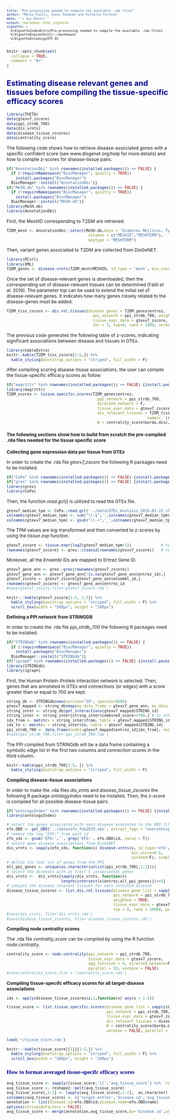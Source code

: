 ```yaml
---
title: "Pre-processing needed to compile the available .rda files"
author: "Mario Failli, Jussi Pananen and Vittorio Fortino"
date: "`r Sys.Date()`"
output: rmarkdown::html_vignette
vignette: >
  %\VignetteIndexEntry{Pre-processing needed to compile the available .rda files}
  %\VignetteEngine{knitr::rmarkdown}
  %\VignetteEncoding{UTF-8}
---
```


<style type="text/css">

body{ /* Normal  */
      font-size: 12px;
  }
td {  /* Table  */
  font-size: 10px;
}
h1.title {
  font-size: 30px;
  color: DarkRed;
}
h1 { /* Header 1 */
  font-size: 24px;
  color: DarkBlue;
}
h2 { /* Header 2 */
    font-size: 20px;
  color: DarkBlue;
}
h3 { /* Header 3 */
  font-size: 15px;
  font-family: "Times New Roman", Times, serif;
  color: DarkBlue;
}
code.r{ /* Code block */
    font-size: 10px;
}
pre { /* Code block - determines code spacing between lines */
    font-size: 10px;
}
</style>

```r
knitr::opts_chunk$set(
  collapse = TRUE,
  comment = "#>"
)
```

## Estimating disease relevant genes and tissues before compiling the tissue-specific efficacy scores

```r
library(ThETA)
data(gtexv7_zscore)
data(ppi_strdb_700)
data(dis_vrnts)
data(disease_tissue_zscores)
data(centrality_score)
```

The following code shows how to retrieve disease-associated genes with a specific confident score (see www.disgenet.org/help for more details) and how to compile z-scores for disease-tissue pairs.

```r
if("AnnotationDbi" %in% rownames(installed.packages()) == FALSE) {
  if (!requireNamespace("BiocManager", quietly = TRUE))
    install.packages("BiocManager")
  BiocManager::install("AnnotationDbi")}
if("MeSH.db" %in% rownames(installed.packages()) == FALSE) {
  if (!requireNamespace("BiocManager", quietly = TRUE))
    install.packages("BiocManager")
  BiocManager::install("MeSH.db")}
library(MeSH.db)
library(AnnotationDbi)
```

First, the MeshID corresponding to T2DM are retrieved.

```r
T2DM_mesh <- AnnotationDbi::select(MeSH.db,keys = 'Diabetes Mellitus, Type 2', 
                                    columns = c("MESHID","MESHTERM"),
                                    keytype = "MESHTERM")
```                                   

Then, variant genes associated to T2DM are collected from DisGeNET.

```r
library(RCurl)
library(XML)
T2DM_genes <- disease.vrnts(T2DM_mesh$MESHID, id_type = 'mesh', min_score = 0.6, curated = T)
```

Once the set of disease-relevant genes is downloaded, then the corresponding set of disease-relevant tissues can be determined (Failli et al. 2019). 
The parameter *top* can be used to extend the initial set of disease-relevant genes. It indicates how many genes closely related to the disease-genes must be added. 

```r
T2DM_tiss_zscore <- dis.rel.tissues(disease_genes = T2DM_genes$entrez, 
                                      ppi_network = ppi_strdb_700, weighted = TRUE,
                                      tissue_expr_data = gtexv7_zscore, 
                                      thr = 1, top=0, rand = 1000, verbose = T) # rand = 10000 is highly recommended
```

The previous code generates the following table of z-scores, indicating significant associations between disease and tissues in GTEx. 

```r
library(kableExtra)
knitr::kable(T2DM_tiss_zscore[1:5,]) %>%
  kable_styling(bootstrap_options = "striped", full_width = F) 
```

After compiling scoring disease-tissue associations, the user can compile the tissue-specific efficacy scores as follow.

```r
if("magrittr" %in% rownames(installed.packages()) == FALSE) {install.packages("magrittr")}
library(magrittr)
T2DM_scores <- tissue.specific.scores(T2DM_genes$entrez, 
                                        ppi_network = ppi_strdb_700, 
                                        directed_network = F, 
                                        tissue_expr_data = gtexv7_zscore,
                                        dis_relevant_tissues = T2DM_tiss_zscore$z %>% 
                                                             `names<-`(rownames(T2DM_tiss_zscore)),
                                        W = centrality_score$borda.disc, cutoff = 5, verbose = T)
```

#### The following sections show how to build from scratch the pre-compiled .rda files needed for the tissue specific score

**Collecting gene expression data per tissue from GTEx** 

In order to create the .rda file *gtexv7_zscore* the following R packages need to be installed. 
  
```r
if("CePa" %in% rownames(installed.packages()) == FALSE) {install.packages("CePa")}
if("grex" %in% rownames(installed.packages()) == FALSE) {install.packages("grex")}
library(grex)
library(CePa)
```

Then, the function *read.gct()* is utilized to read the GTEx file.

```r
gtexv7_median_tpm <- CePa::read.gct('../data/GTEx_Analysis_2016-01-15_v7_RNASeQCv1.1.8_gene_median_tpm.gct.gz')
colnames(gtexv7_median_tpm) <- sub("\\.$",'',colnames(gtexv7_median_tpm))
colnames(gtexv7_median_tpm) <- gsub("\\.+",'_',colnames(gtexv7_median_tpm)) 
```

The TPM values are log-transformed and then converted to z-scores by using the *tissue.exp* function.

```r
gtexv7_zscore <- tissue.expr(log2(gtexv7_median_tpm+1))             # to convert exp vals to z-scores
rownames(gtexv7_zscore) <- grex::cleanid(rownames(gtexv7_zscore))   # to produce Ensembl IDs.
```

Moreover, all the Ensembl IDs are mapped to Entrez Gene ID.

```r
gtexv7_gene_ann <- grex::grex(rownames(gtexv7_zscore)) 
gtexv7_gene_ann <- gtexv7_gene_ann[!is.na(gtexv7_gene_ann$entrez_id),] 
gtexv7_zscore <- gtexv7_zscore[gtexv7_gene_ann$ensembl_id,]
rownames(gtexv7_zscore) <- gtexv7_gene_ann$entrez_id
#save(gtexv7_zscore,file='gtexv7_zscore.rda')
```

```r
knitr:::kable(gtexv7_zscore[1:5, 1:5]) %>%
  kable_styling(bootstrap_options = "striped", full_width = F) %>%
  scroll_box(width = "500px", height = "200px")
```

**Defining a PPI network from STRINGDB**

In order to create the .rda file *ppi_strdb_700* the following R packages need to be installed. 
  
```r
if("STRINGdb" %in% rownames(installed.packages()) == FALSE) {
  if (!requireNamespace("BiocManager", quietly = TRUE))
    install.packages("BiocManager")
  BiocManager::install("STRINGdb")}
if("igraph" %in% rownames(installed.packages()) == FALSE) {install.packages("igraph")}
library(STRINGdb)
library(igraph)
```

First, the Human Protein-Protein interaction network is selected. Then, genes that are annotated in GTEx and connections (or edges) with a score greater than or equal to 700 are kept. 

```r
string_db <- STRINGdb$new(version="10", species=9606)
gtexv7_mapped <- string_db$map(my_data_frame = gtexv7_gene_ann, my_data_frame_id_col_names='entrez_id', removeUnmappedRows=T)
string_inter <- string_db$get_interactions(gtexv7_mapped$STRING_id)
string_inter <- string_inter[string_inter$combined_score>=700,] # to select connections with minimum STRING combined score >= 700
idx_from <- match(x = string_inter$from, table = gtexv7_mapped$STRING_id)
idx_to <- match(x = string_inter$to, table = gtexv7_mapped$STRING_id)
ppi_strdb_700 <- data.frame(node1=gtexv7_mapped$entrez_id[idx_from], node2=gtexv7_mapped$entrez_id[idx_to], weight=string_inter$combined_score/1000,stringsAsFactors = F)
#save(ppi_strdb_700,file='ppi_strdb_700.rda')
```

The PPI compiled from STRINGdb will be a data frame containing a symbolic edge list in the first two columns and connection scores in the third column.

```r
knitr::kable(ppi_strdb_700[1:5, ]) %>%
  kable_styling(bootstrap_options = "striped", full_width = F) 
```

**Compiling disease-tissue associations**

In order to make the .rda files *dis_vrnts* and *disease_tissue_zscores* the following R package *ontologyIndex* need to be installed. Then, the z-score is compiled for all possible disease-tissue pairs. 
  
```r
if("ontologyIndex" %in% rownames(installed.packages()) == FALSE) {install.packages("ontologyIndex")}
library(ontologyIndex)

# select the genes associated with each disease annotated in the OBO file
efo.OBO <- get_OBO('../data/efo_feb2019.obo', extract_tags = "everything") 
# remove the tag "EFO:" from each id
efo_ids <- gsub('EFO:','', grep('EFO:', efo.OBO$id, value = T)) 
# select gene-disease associations from DisGeNET
dis_vrnts <- sapply(efo_ids, function(x) disease.vrnts(x, id_type='efo',
                                                       min_score=0.6,
                                                       curated=F), simplify = F)  
# define the toal set of genes from the PPI
all_ppi_genes <- unique(as.character(unlist(ppi_strdb_700[,1:2]))) 
# select the diseases with at least 5 (associated) genes
dis_vrnts <-  dis_vrnts[sapply(dis_vrnts, function(x)  
                        length(intersect(x$entrez,all_ppi_genes)))>=5] 
# comiple the disease relevant tissues for each selected disease
disease_tissue_zscores <- list.dis.rel.tissues(disease_gene_list = sapply(dis_vrnts,'[[',1), 
                                               ppi_network = ppi_strdb_700, 
                                               weighted = TRUE, 
                                               tissue_expr_data = gtexv7_zscore, thr = 1, 
                                               top = 0, rand = 10000, parallel = 10)
#save(dis_vrnts, file='dis_vrnts.rda')
#save(disease_tissue_zscores, file='disease_tissue_zscores.rda')
```

**Compiling node centrality scores**

The .rda file *centrality_score* can be compiled by using the R function *node.centrality*. 
  
```r
centrality_score <- node.centrality(ppi_network = ppi_strdb_700, 
                                    tissue_expr_data = gtexv7_zscore, 
                                    agg_function = 4, directed_network=F, 
                                    parallel = 10, verbose = FALSE)
#save(centrality_score,file = 'centrality_score.rda')
```

**Compiling tissue-specifc efficacy scores for all target-disease associations**
  
```r
idx <- apply(disease_tissue_zscores$z,1,function(x) any(x > 1.6))

tissue_score <- list.tissue.specific.scores(disease_gene_list = sapply(dis_vrnts[idx],'[[',1) , 
                                            ppi_network = ppi_strdb_700, directed_network = F,
                                            tissue_expr_data = gtexv7_zscore,  
                                            dis_relevant_tissues = disease_tissue_zscores$z[idx,], 
                                            W = centrality_score$borda.disc, cutoff = 1.6,
                                            verbose = FALSE, parallel = 10)
```

```r
load('~/tissue_score.rda')
```

```r
knitr:::kable(tissue_score[[1]][1:5,]) %>%
  kable_styling(bootstrap_options = "striped", full_width = F) %>%
  scroll_box(width = "500px", height = "200px")
```

### How to format averaged tissue-specifc efficacy scores

```r
avg_tissue_score <- sapply(tissue_score,'[[','avg_tissue_score') %>% `rownames<-`(rownames(tissue_score[[1]]))
avg_tissue_score <- reshape2::melt(avg_tissue_score)
avg_tissue_score[,1:2] <- lapply(avg_tissue_score[,1:2],  as.character)
colnames(avg_tissue_score) <- c('target.entrez','disease.id','avg_tissue.score')
annotation <- list(disease.id=efo.OBO$id,disease.name=efo.OBO$name)
options(stringsAsFactors = FALSE)
avg_tissue_score <- merge(annotation,avg_tissue_score,by='disease.id',all.y=T)
```

